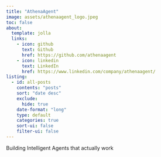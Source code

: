 ```yaml
---
title: "AthenaAgent"
image: assets/athenaagent_logo.jpeg
toc: false
about:
  template: jolla
  links:
    - icon: github
      text: Github
      href: https://github.com/athenaagent
    - icon: linkedin
      text: LinkedIn
      href: https://www.linkedin.com/company/athenaagent/
listing:
  - id: all-posts
    contents: "posts"
    sort: "date desc"
    exclude:
      hide: true
    date-format: "long"
    type: default
    categories: true
    sort-ui: false
    filter-ui: false
---
```


Building Intelligent Agents that actually work

::: {#all-posts}
:::
